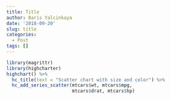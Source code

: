 ```yaml
---
title: Title
author: Baris Yalcinkaya
date: '2018-09-20'
slug: title
categories:
  - Post
tags: []
---
```


```r
library(magrittr)
library(highcharter)
highchart() %>% 
  hc_title(text = "Scatter chart with size and color") %>% 
  hc_add_series_scatter(mtcars$wt, mtcars$mpg,
                        mtcars$drat, mtcars$hp)
```

